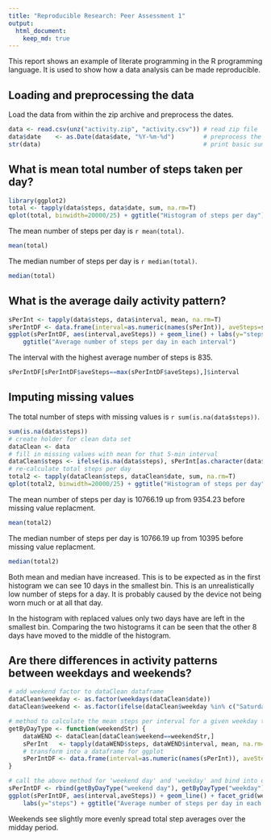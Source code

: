 ```yaml
---
title: "Reproducible Research: Peer Assessment 1"
output: 
  html_document:
    keep_md: true
---
```


This report shows an example of literate programming in the R programming language. It is used to show how a data analysis can be made reproducible.


## Loading and preprocessing the data

Load the data from within the zip archive and preprocess the dates.
```r
data <- read.csv(unz("activity.zip", "activity.csv")) # read zip file
data$date    <- as.Date(data$date, "%Y-%m-%d")        # preprocess the dates
str(data)                                             # print basic summary
```


## What is mean total number of steps taken per day?

```r
library(ggplot2)                                                                          # plotting library
total <- tapply(data$steps, data$date, sum, na.rm=T)                                      # calculate total steps per day
qplot(total, binwidth=20000/25) + ggtitle("Histogram of steps per day") + labs(x="steps") # plot
```
  
The mean number of steps per day is `r mean(total)`.
```r
mean(total)
```
The median number of steps per day is `r median(total)`.
```r
median(total)
```

## What is the average daily activity pattern?

```r
sPerInt <- tapply(data$steps, data$interval, mean, na.rm=T)                    # mean steps per interval
sPerIntDF <- data.frame(interval=as.numeric(names(sPerInt)), aveSteps=sPerInt) # transform into a dataframe for ggplot
ggplot(sPerIntDF, aes(interval,aveSteps)) + geom_line() + labs(y="steps") +    # plot
    ggtitle("Average number of steps per day in each interval")

```
  
The interval with the highest average number of steps is 835.
```r
sPerIntDF[sPerIntDF$aveSteps==max(sPerIntDF$aveSteps),]$interval
```


## Imputing missing values
The total number of steps with missing values is `r sum(is.na(data$steps))`.

```r
sum(is.na(data$steps))
# create holder for clean data set
dataClean <- data
# fill in missing values with mean for that 5-min interval
dataClean$steps <- ifelse(is.na(data$steps), sPerInt[as.character(data$interval)] , data$steps)
# re-calculate total steps per day
total2 <- tapply(dataClean$steps, dataClean$date, sum, na.rm=T)  
qplot(total2, binwidth=20000/25) + ggtitle("Histogram of steps per day") + labs(x="steps") # plot
```
  
The mean number of steps per day is 10766.19 up from 9354.23 before missing value replacment.
```r
mean(total2)
```
The median number of steps per day is 10766.19 up from 10395 before missing value replacment.
```r
median(total2)
```
Both mean and median have increased. This is to be expected as in the first histogram we can see 10 days in the smallest bin. This is an unrealistically low number of steps for a day. It is probably caused by the device not being worn much or at all  that day.   

In the histogram with replaced values only two days have are left in the smallest bin. Comparing the two histograms it can be seen that the other 8 days have moved to the middle of the histogram.

## Are there differences in activity patterns between weekdays and weekends?

```r
# add weekend factor to dataClean dataframe
dataClean$weekday <- as.factor(weekdays(dataClean$date))
dataClean$weekend <- as.factor(ifelse(dataClean$weekday %in% c("Saturday", "Sunday"),"weekend day","weekday"))

# method to calculate the mean steps per interval for a given weekday type.
getByDayType <- function(weekendStr) {
    dataWEND <- dataClean[dataClean$weekend==weekendStr,]                 # filter dataClean by weekday type
    sPerInt   <- tapply(dataWEND$steps, dataWEND$interval, mean, na.rm=T) # calculate mean steps per interval
    # transform into a dataframe for ggplot
    sPerIntDF <- data.frame(interval=as.numeric(names(sPerInt)), aveSteps=sPerInt, weekend=weekendStr)
}

# call the above method for 'weekend day' and 'weekday' and bind into one dataframe
sPerIntDF <- rbind(getByDayType("weekend day"), getByDayType("weekday"))
ggplot(sPerIntDF, aes(interval,aveSteps)) + geom_line() + facet_grid(weekend~.) +    # plot
    labs(y="steps") + ggtitle("Average number of steps per day in each interval")
```
  
  
Weekends see slightly more evenly spread total step averages over the midday period.